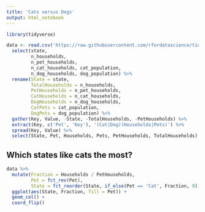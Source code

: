 ```yaml
---
title: 'Cats versus Dogs'
output: html_notebook
---
```


```r
library(tidyverse)
```

```r
data <- read.csv('https://raw.githubusercontent.com/rfordatascience/tidytuesday/master/data/2018-09-11/cats_vs_dogs.csv') %>%
  select(state, 
         n_households,
         n_pet_households,
         n_cat_households, cat_population,
         n_dog_households, dog_population) %>%
  rename(State = state,
         TotalHouseholds = n_households,
         PetHouseholds = n_pet_households,
         CatHouseholds = n_cat_households,
         DogHouseholds = n_dog_households,
         CatPets = cat_population,
         DogPets = dog_population) %>%
  gather(Key, Value, -State, -TotalHouseholds, -PetHouseholds) %>%
  extract(Key, c('Pet', 'Key'), '(Cat|Dog)(Households|Pets)') %>%
  spread(Key, Value) %>%
  select(State, Pet, Households, Pets, PetHouseholds, TotalHouseholds)
```

## Which states like cats the most?

```r
data %>%
  mutate(Fraction = Households / PetHouseholds,
         Pet = fct_rev(Pet),
         State = fct_reorder(State, if_else(Pet == 'Cat', Fraction, 0))) %>%
  ggplot(aes(State, Fraction, fill = Pet)) +
  geom_col() +
  coord_flip()
```

